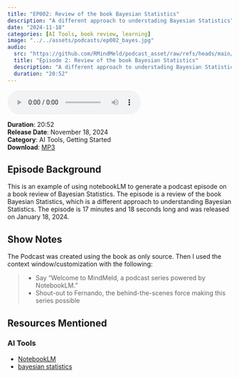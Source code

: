 ```yaml
---
title: "EP002: Review of the book Bayesian Statistics"
description: "A different approach to understading Bayesian Statistics"
date: "2024-11-18"
categories: [AI Tools, book review, learning]
image: "../../assets/podcasts/ep002_bayes.jpg"
audio:
  src: "https://github.com/RMindMeld/podcast_asset/raw/refs/heads/main/ep002-bayes.mp3"
  title: "Episode 2: Review of the book Bayesian Statistics"
  description: "A different approach to understading Bayesian Statistics"
  duration: "20:52"
---
```



<div class="audio-player">
   <audio controls>
   <source src="https://github.com/RMindMeld/podcast_asset/raw/refs/heads/main/ep002-bayes.mp3" type="audio/mpeg">
   <source src="https://github.com/RMindMeld/podcast_asset/raw/refs/heads/main/ep002-bayes.ogg" type="audio/ogg">
   Your browser does not support the audio element.
   </audio>
</div>

:::{.episode-meta}

**Duration**: 20:52  
**Release Date**: November 18, 2024  
**Category**: AI Tools, Getting Started  
**Download**: [MP3](https://github.com/RMindMeld/podcast_asset/raw/refs/heads/main/ep002-bayes.mp3)

:::

## Episode Background

This is an example of using notebookLM to generate a podcast episode on a book review of Bayesian Statistics. The episode is a review of the book Bayesian Statistics, which is a different approach to understanding Bayesian Statistics. The episode is 17 minutes and 18 seconds long and was released on January 18, 2024.

## Show Notes

The Podcast was created using the book as only source. Then I used the context window/customization with the following:

> - Say “Welcome to MindMeld, a podcast series powered by NotebookLM.”
> - Shout-out to Fernando, the behind-the-scenes force making this series possible
 
## Resources Mentioned

### AI Tools
- [NotebookLM](https://notebooklm.google.com/)
- [bayesian statistics](https://nostarch.com/learnbayes)